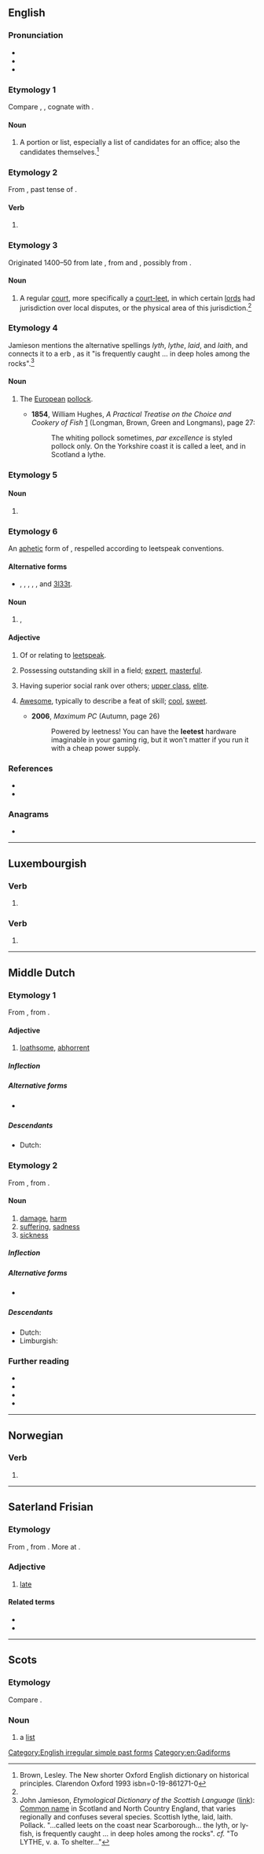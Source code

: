 {{also|Leet|le'et}}
==English==
{{wikipedia}}

===Pronunciation===
* {{IPA|/liːt/|lang=en}}
* {{rhymes|iːt|lang=en}}
* {{audio|En-ca-leet.oga|Audio (CA)|lang=en}}

===Etymology 1===
Compare {{etyl|ang|en}} {{m|ang|hlēte}}, {{m|ang|*hlīete||share, lot}}, cognate with {{cog|non|hleyti||share, portion}}.

====Noun====
{{en-noun}}

# {{lb|en|Scotland}} A portion or list, especially a list of candidates for an office; also the candidates themselves.<ref name= "isbn0-19-861271-0">Brown, Lesley. The New shorter Oxford English dictionary on historical principles. Clarendon Oxford 1993 isbn=0-19-861271-0</ref>

===Etymology 2===
From {{etyl|ang|en}} {{m|ang|lēt}}, past tense of {{m|ang|lǣtan||to let}}.

====Verb====
{{head|en|verb form}}

# {{lb|en|obsolete}} {{en-simple past of|let}}

===Etymology 3===
Originated 1400–50 from late {{etyl|enm|en}} {{m|enm|lete||[[meeting]]}}, from {{etyl|xno|en}} {{m|fro|lete}} and {{etyl|ML.|en}} {{m|la|leta}}, possibly from {{etyl|ang|en}} {{m|ang|gelǣte||[[crossroads]]}}.

====Noun====
{{en-noun}}

# {{lb|en|British|obsolete}} A regular [[court]], more specifically a [[court-leet]], in which certain [[lord]]s had jurisdiction over local disputes, or the physical area of this jurisdiction.<ref name= "isbn0-19-861271-0"/>

===Etymology 4===
Jamieson mentions the alternative spellings ''lyth'', ''lythe'', ''laid'', and ''laith'', and connects it to a erb {{m|en|lythe||to shelter}}, as it "is frequently caught ... in deep holes among the rocks".<ref>John Jamieson, ''Etymological Dictionary of the Scottish Language'' ([https://archive.org/stream/anetymologicald01jamigoog link]): [[Wikipedia:Common name|Common name]] in Scotland and North Country England, that varies regionally and confuses several species. Scottish lythe, laid, laith. Pollack. "...called leets on the coast near Scarborough... the lyth, or ly-fish, is frequently caught ... in deep holes among the rocks". ''cf.'' "To LYTHE, v. a. To shelter..."</ref>

====Noun====
{{en-noun}}

# {{lb|en|UK}} The [[European]] [[pollock]].
#* '''1854''', William Hughes, ''A Practical Treatise on the Choice and Cookery of Fish'' [https://books.google.com/books?id=w_opAAAAYAAJ&pg=PA27] (Longman, Brown, Green and Longmans), page 27:
#*: The whiting pollock sometimes, ''par excellence'' is styled pollock only. On the Yorkshire coast it is called a leet, and in Scotland a lythe.

===Etymology 5===

====Noun====
{{en-noun}}

# {{alt form|leat|lang=en||watercourse}}

===Etymology 6===
An [[aphetic]] form of {{m|en|elite}}, respelled according to leetspeak conventions.

====Alternative forms====
* {{l|en|1337}}, {{l|en|eleet}}, {{l|en|el337}}, {{l|en|l33t}}, {{l|en|31337}}, and [[3l33t]].

====Noun====
{{en-noun}}

# {{lb|en|Internet slang}}, {{lb|en|somewhat dated}} {{abbreviation of|leetspeak|lang=en}}

====Adjective====
{{en-adj|er}}

# Of or relating to [[leetspeak]].
# {{lb|en|slang}} Possessing outstanding skill in a field; [[expert]], [[masterful]].
# {{lb|en|slang}} Having superior social rank over others; [[upper class]], [[elite]].
# {{lb|en|slang}} [[awesome|Awesome]], typically to describe a feat of skill; [[cool]], [[sweet]].
#* '''2006''', ''Maximum PC'' (Autumn, page 26)
#*: Powered by leetness! You can have the '''leetest''' hardware imaginable in your gaming rig, but it won't matter if you run it with a cheap power supply.

===References===
<references/>
* {{R:Dictionary.com|leet}}
* {{R:Webster 1996|leet}}

===Anagrams===
* {{anagrams|en|a=eelt|Teel|Tele|teel|tele|tele-}}

[[Category:English irregular simple past forms]]
[[Category:en:Gadiforms]]

----

==Luxembourgish==

===Verb===
{{head|lb|verb form}}

# {{inflection of|leeden||3|s|pres|ind|;|2|p|pres|ind|;|2|s|and|p|imp|lang=lb}}

===Verb===
{{head|lb|verb form}}

# {{inflection of|leeën||3|s|pres|ind|;|2|p|pres|ind|;|2|p|imp|lang=lb}}

----

==Middle Dutch==

===Etymology 1===
From {{inh|dum|odt|lēth}}, from {{inh|dum|gem-pro|*laiþaz}}.

====Adjective====
{{dum-adj|head=lêet}}

# [[loathsome]], [[abhorrent]]

=====Inflection=====
{{rfinfl|dum|adjective}}

=====Alternative forms=====
* {{l|dum|leit}} {{q|Limburgish}}

=====Descendants=====
* Dutch: {{l|nl|leed}}

===Etymology 2===
From {{inh|dum|odt|*lēth}}, from {{inh|dum|gem-pro|*laiþą}}.

====Noun====
{{dum-noun|head=lêet|n}}

# [[damage]], [[harm]]
# [[suffering]], [[sadness]]
# [[sickness]]

=====Inflection=====
{{rfinfl|dum|noun}}

=====Alternative forms=====
* {{l|dum|leit}} {{q|Limburgish}}

=====Descendants=====
* Dutch: {{l|nl|leed}}
* Limburgish: {{l|li|leidj}}

===Further reading===
* {{R:VMNW|ID66133|II}}
* {{R:VMNW|ID47133|III}}
* {{R:MNW|25448|I}}
* {{R:MNW|25449|II}}

----

==Norwegian==

===Verb===
{{head|no|verb form}}

# {{form of|Past tense and past participle|lee|lang=no}}

----

==Saterland Frisian==

===Etymology===
From {{etyl|ofs|stq}} {{m|ofs|let}}, from {{etyl|gem-pro|stq}} {{m|gem-pro|*lataz}}. More at {{l|en|late}}.

===Adjective===
{{head|stq|adjective}}

# [[late]]

====Related terms====
* {{l|stq|lääst}}
* {{l|stq|leeter}}

----

==Scots==

===Etymology===
Compare {{etyl|ang|sco}} {{m|ang|hlēte||[[share]], [[lot]]}}.

===Noun===
{{sco-noun}}

# a [[list]]